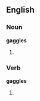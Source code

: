 ==English==

===Noun===
'''gaggles'''

# {{plural of|[[gaggle]]}}

===Verb===
'''gaggles'''

# {{third-person singular of|[[gaggle]]}}